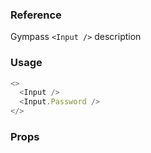### Reference

Gympass `<Input />` description

### Usage

```javascript reactLive=true
<>
  <Input />
  <Input.Password />
</>
```

### Props

<PropsTable component="Input" platform="web" />
